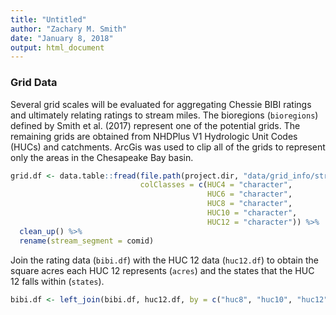 ```yaml
---
title: "Untitled"
author: "Zachary M. Smith"
date: "January 8, 2018"
output: html_document
---
```


### Grid Data

Several grid scales will be evaluated for aggregating Chessie BIBI ratings and ultimately relating ratings to stream miles. The bioregions (`bioregions`) defined by Smith et al. (2017) represent one of the potential grids. The remaining grids are obtained from NHDPlus V1 Hydrologic Unit Codes (HUCs) and catchments. ArcGis was used to clip all of the grids to represent only the areas in the Chesapeake Bay basin.
```r
grid.df <- data.table::fread(file.path(project.dir, "data/grid_info/stream_network_grid_master.csv"),
                             colClasses = c(HUC4 = "character",
                                            HUC6 = "character",
                                            HUC8 = "character",
                                            HUC10 = "character",
                                            HUC12 = "character")) %>% 
  clean_up() %>% 
  rename(stream_segment = comid)
```


Join the rating data (`bibi.df`) with the HUC 12 data (`huc12.df`) to obtain the square acres each HUC 12 represents (`acres`) and the states that the HUC 12 falls within (`states`).
```r
bibi.df <- left_join(bibi.df, huc12.df, by = c("huc8", "huc10", "huc12"))
```